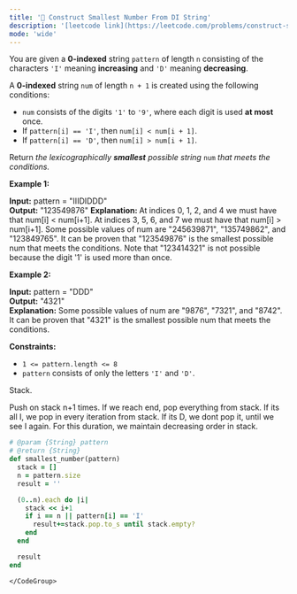 ```yaml
---
title: '🧀 Construct Smallest Number From DI String'
description: '[leetcode link](https://leetcode.com/problems/construct-smallest-number-from-di-string/description/)'
mode: 'wide'
---
```

<Tabs>
  <Tab title="Question" icon="circle-question" iconType="regular">
    <Card>
      <p>You are given a <strong>0-indexed</strong> string <code>pattern</code> of length <code>n</code> consisting of the characters <code>&#39;I&#39;</code> meaning <strong>increasing</strong> and <code>&#39;D&#39;</code> meaning <strong>decreasing</strong>.</p>  <p>A <strong>0-indexed</strong> string <code>num</code> of length <code>n + 1</code> is created using the following conditions:</p>  <ul>  <li><code>num</code> consists of the digits <code>&#39;1&#39;</code> to <code>&#39;9&#39;</code>, where each digit is used <strong>at most</strong> once.</li>  <li>If <code>pattern[i] == &#39;I&#39;</code>, then <code>num[i] &lt; num[i + 1]</code>.</li>  <li>If <code>pattern[i] == &#39;D&#39;</code>, then <code>num[i] &gt; num[i + 1]</code>.</li> </ul>  <p>Return <em>the lexicographically <strong>smallest</strong> possible string </em><code>num</code><em> that meets the conditions.</em></p>   <p><strong class="example">Example 1:</strong></p>   <strong>Input:</strong> pattern = &quot;IIIDIDDD&quot; <br/> <strong>Output:</strong> &quot;123549876&quot; <strong>Explanation: </strong>At indices 0, 1, 2, and 4 we must have that num[i] &lt; num[i+1]. At indices 3, 5, 6, and 7 we must have that num[i] &gt; num[i+1]. Some possible values of num are &quot;245639871&quot;, &quot;135749862&quot;, and &quot;123849765&quot;. It can be proven that &quot;123549876&quot; is the smallest possible num that meets the conditions. Note that &quot;123414321&quot; is not possible because the digit &#39;1&#39; is used more than once.  <p><strong class="example">Example 2:</strong></p>   <strong>Input:</strong> pattern = &quot;DDD&quot; <br/> <strong>Output:</strong> &quot;4321&quot; <br/> <strong>Explanation:</strong> Some possible values of num are &quot;9876&quot;, &quot;7321&quot;, and &quot;8742&quot;. It can be proven that &quot;4321&quot; is the smallest possible num that meets the conditions.    <p><strong>Constraints:</strong></p>  <ul>  <li><code>1 &lt;= pattern.length &lt;= 8</code></li>  <li><code>pattern</code> consists of only the letters <code>&#39;I&#39;</code> and <code>&#39;D&#39;</code>.</li> </ul> 
    </Card>
  </Tab>
  <Tab title="Solution" icon="lightbulb" iconType="regular" >
    <Card>
      Stack.

Push on stack n+1 times. If we reach end, pop everything from stack. If its all I, we pop in every iteration from stack. If its D, we dont pop it, until we see I again. For this duration, we maintain decreasing order in stack. 
    </Card>
  <Expandable title="code">
    <CodeGroup dropdown>
```ruby title="Construct Smallest Number From DI String" lines
# @param {String} pattern
# @return {String}
def smallest_number(pattern)
  stack = []
  n = pattern.size
  result = ''

  (0..n).each do |i|
    stack << i+1
    if i == n || pattern[i] == 'I'
      result+=stack.pop.to_s until stack.empty?
    end
  end

  result
end
```
    </CodeGroup>
  </Expandable>
  </Tab>
</Tabs>